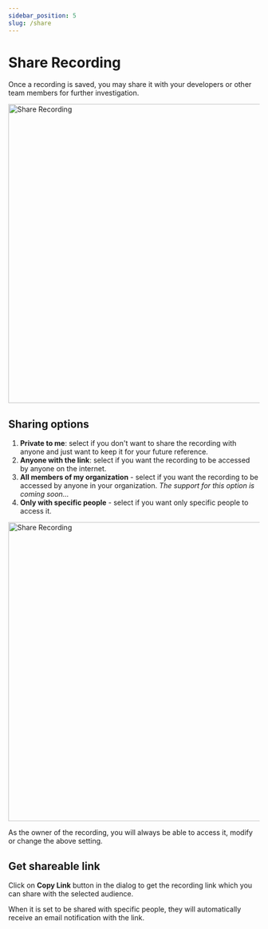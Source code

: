 ```yaml
---
sidebar_position: 5
slug: /share  
---
```


# Share Recording

Once a recording is saved, you may share it with your developers or other team members for further investigation.

<img src="/img/docs/session-recording/share-recording.png" alt="Share Recording" width="600" />

## Sharing options

1. **Private to me**: select if you don't want to share the recording with anyone and just want to keep it for your future reference.
2. **Anyone with the link**: select if you want the recording to be accessed by anyone on the internet.
3. **All members of my organization** - select if you want the recording to be accessed by anyone in your organization. _The support for this option is coming soon..._
4. **Only with specific people** - select if you want only specific people to access it.

<img src="/img/docs/session-recording/share-recording-specific-people.png" alt="Share Recording" width="600" />

As the owner of the recording, you will always be able to access it, modify or change the above setting.

## Get shareable link

Click on **Copy Link** button in the dialog to get the recording link which you can share with the selected audience.

When it is set to be shared with specific people, they will automatically receive an email notification with the link.
